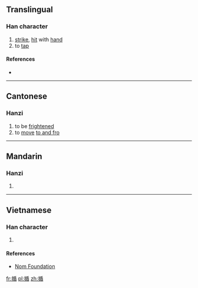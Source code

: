 ==Translingual==

===Han character===
{{Han char|rn=64|rad=手|as=09|sn=12|four=5206<sub>4</sub>|canj=手竹十山 (QHJU)|ids=⿰[[扌]][[盾]]}}

# [[strike]], [[hit]] with [[hand]]
# to [[tap]]

====References====
* {{Han ref|kx=0442.050|dkj=12352|dj=0793.070|hdz=31920.100|uh=63D7|ud=25559|bh=D970|bd=55664}}

----

==Cantonese==

===Hanzi===
{{yue-hanzi|jyut=[[tan4]]|y=tan4}}

# to be [[frightened]]
# to [[move]] [[to and fro]]

----

==Mandarin==

===Hanzi===
{{cmn-hanzi|pin=[[xún]] ([[xun2]])|wg=hsün<sup>2</sup>}}

# {{defn|lang=cmn|sort=手09}}

----

==Vietnamese==

===Han character===
{{vi-readings|rs=手09| hanviet = tuần}}

# {{defn|lang=vi|sort=手09}}

====References====
*[http://nomfoundation.org/common/nom_details.php?codepoint=63d7 Nom Foundation]

[[fr:揗]]
[[pl:揗]]
[[zh:揗]]